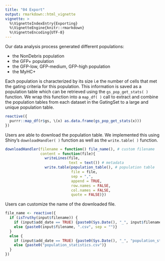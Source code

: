 ```yaml
---
title: "04 Export"
output: rmarkdown::html_vignette
vignette: >
  %\VignetteIndexEntry{Exporting}
  %\VignetteEngine{knitr::rmarkdown}
  %\VignetteEncoding{UTF-8}
---
```


Our data analysis process generated different populations: 

-   the NonDebris population
-   the GFP+ population
-   the GFP-low, GFP-medium, GFP-high population
-   the MyHC+

Each population is characterized by its size i.e the number of cells that met the gating criteria for this population. This information is saved as a population table which can be retrieved using the `gs_pop_get_stats( )` function. We wrap this function into a `map_df( )` call to extract and combine the population tables from each dataset in the GatingSet to a large and unique population table.

```r
reactive({
  purrr::map_df(r$gs, \(x) as.data.frame(gs_pop_get_stats(x)))
})
```

Users are able to download the population table. We implemented this using Shiny's `downloadHandler( )` function as well as the `write.table( )` function.

```r
downloadHandler(filename = function() file_name(), # custom filename
                content = function(file){
                  writeLines(file,
                             text = text()) # metadata
                  write.table(population_table(), # population table
                              file = file,
                              sep = ",",
                              append = TRUE,
                              row.names = FALSE,
                              col.names = FALSE,
                              quote = FALSE)})
```

Users can customize the name of the downloaded file.

```r
file_name <- reactive({
  if (isTruthy(input$filename)) {
    if (input$add_date == TRUE) {paste0(Sys.Date(), "_", input$filename,".csv")}
    else {paste0(input$filename, ".csv", sep = "")}
  }
  else {
    if (input$add_date == TRUE) {paste0(Sys.Date(), "_", "population_statistics.csv")}
    else {paste0("population_statistics.csv")}
  }
})
```

